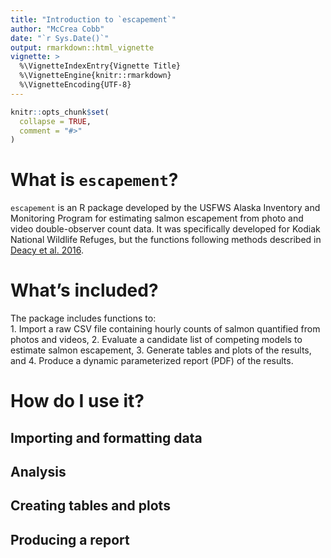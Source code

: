 ```yaml
---
title: "Introduction to `escapement`"
author: "McCrea Cobb"
date: "`r Sys.Date()`"
output: rmarkdown::html_vignette
vignette: >
  %\VignetteIndexEntry{Vignette Title}
  %\VignetteEngine{knitr::rmarkdown}
  %\VignetteEncoding{UTF-8}
---
```


```r
knitr::opts_chunk$set(
  collapse = TRUE,
  comment = "#>"
)
```

# What is `escapement`?
`escapement` is an R package developed by the USFWS Alaska Inventory and Monitoring Program for estimating salmon escapement from photo and video double-observer count data. It was specifically developed for Kodiak National Wildlife Refuges, but the functions following methods described in [Deacy et al. 2016](https://peerj.com/articles/2120).

# What's included?
The package includes functions to:  
1. Import a raw CSV file containing hourly counts of salmon quantified from photos and videos,
2. Evaluate a candidate list of competing models to estimate salmon escapement,
3. Generate tables and plots of the results, and
4. Produce a dynamic parameterized report (PDF) of the results. 

# How do I use it?

## Importing and formatting data

## Analysis

## Creating tables and plots

## Producing a report
